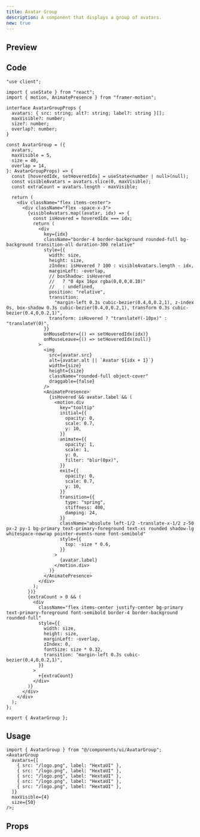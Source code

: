 ```yaml
---
title: Avatar Group
description: A component that displays a group of avatars.
new: true
---
```



## Preview

<PreviewContainer>
  <AvatarGroup
    avatars={[
      {
        src: "https://pbs.twimg.com/profile_images/1913868626605535232/yYTNh-zg_400x400.jpg",
        label: "preett",
      },
      {
        src: "https://pbs.twimg.com/profile_images/1909249051968839680/MdA0uZV4_400x400.png",
        label: "21st.dev",
      },
      {
        src: "https://pbs.twimg.com/profile_images/1593304942210478080/TUYae5z7_400x400.jpg",
        label: "shadcn",
      },
      { src: "/logo.png", label: "HextaUI" },
      { src: "/logo.png", label: "HextaUI" },
      { src: "/logo.png", label: "HextaUI" },
    ]}
    maxVisible={4}
    size={50}
  />
</PreviewContainer>

## Code

```tsx title="AvatarGroup.tsx"
"use client";

import { useState } from "react";
import { motion, AnimatePresence } from "framer-motion";

interface AvatarGroupProps {
  avatars: { src: string; alt?: string; label?: string }[];
  maxVisible?: number;
  size?: number;
  overlap?: number;
}

const AvatarGroup = ({
  avatars,
  maxVisible = 5,
  size = 40,
  overlap = 14,
}: AvatarGroupProps) => {
  const [hoveredIdx, setHoveredIdx] = useState<number | null>(null);
  const visibleAvatars = avatars.slice(0, maxVisible);
  const extraCount = avatars.length - maxVisible;

  return (
    <div className="flex items-center">
      <div className="flex -space-x-3">
        {visibleAvatars.map((avatar, idx) => {
          const isHovered = hoveredIdx === idx;
          return (
            <div
              key={idx}
              className="border-4 border-background rounded-full bg-background transition-all duration-300 relative"
              style={{
                width: size,
                height: size,
                zIndex: isHovered ? 100 : visibleAvatars.length - idx,
                marginLeft: -overlap,
                // boxShadow: isHovered
                //   ? "0 4px 16px rgba(0,0,0,0.10)"
                //   : undefined,
                position: "relative",
                transition:
                  "margin-left 0.3s cubic-bezier(0.4,0,0.2,1), z-index 0s, box-shadow 0.3s cubic-bezier(0.4,0,0.2,1), transform 0.3s cubic-bezier(0.4,0,0.2,1)",
                transform: isHovered ? "translateY(-10px)" : "translateY(0)",
              }}
              onMouseEnter={() => setHoveredIdx(idx)}
              onMouseLeave={() => setHoveredIdx(null)}
            >
              <img
                src={avatar.src}
                alt={avatar.alt || `Avatar ${idx + 1}`}
                width={size}
                height={size}
                className="rounded-full object-cover"
                draggable={false}
              />
              <AnimatePresence>
                {isHovered && avatar.label && (
                  <motion.div
                    key="tooltip"
                    initial={{
                      opacity: 0,
                      scale: 0.7,
                      y: 10,
                    }}
                    animate={{
                      opacity: 1,
                      scale: 1,
                      y: 0,
                      filter: "blur(0px)",
                    }}
                    exit={{
                      opacity: 0,
                      scale: 0.7,
                      y: 10,
                    }}
                    transition={{
                      type: "spring",
                      stiffness: 400,
                      damping: 24,
                    }}
                    className="absolute left-1/2 -translate-x-1/2 z-50 px-2 py-1 bg-primary text-primary-foreground text-xs rounded shadow-lg whitespace-nowrap pointer-events-none font-semibold"
                    style={{
                      top: -size * 0.6,
                    }}
                  >
                    {avatar.label}
                  </motion.div>
                )}
              </AnimatePresence>
            </div>
          );
        })}
        {extraCount > 0 && (
          <div
            className="flex items-center justify-center bg-primary text-primary-foreground font-semibold border-4 border-background rounded-full"
            style={{
              width: size,
              height: size,
              marginLeft: -overlap,
              zIndex: 0,
              fontSize: size * 0.32,
              transition: "margin-left 0.3s cubic-bezier(0.4,0,0.2,1)",
            }}
          >
            +{extraCount}
          </div>
        )}
      </div>
    </div>
  );
};

export { AvatarGroup };
```

## Usage

```tsx title="App.tsx"
import { AvatarGroup } from "@/components/ui/AvatarGroup";
<AvatarGroup
  avatars={[
    { src: "/logo.png", label: "HextaUI" },
    { src: "/logo.png", label: "HextaUI" },
    { src: "/logo.png", label: "HextaUI" },
    { src: "/logo.png", label: "HextaUI" },
    { src: "/logo.png", label: "HextaUI" },
  ]}
  maxVisible={4}
  size={50}
/>;
```

## Props

<AutoTypeTable
  path="./components/library/application/AvatarGroup.tsx"
  name="AvatarGroupProps"
/>
